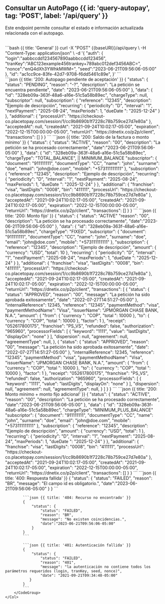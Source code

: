
## Consultar un AutoPago {{ id: 'query-autopay', tag: 'POST', label: '/api/query' }}
Este endpoint permite consultar el estado e información actualizada relacionada con el autopago.

<Row>
    <Col>
        <ApiReader
            path="/api/query"
            method="POST"
            api={props.refs}
        />
    </Col>
    <Col sticky>
        <br />
        <CodeGroup title="Solicitud" tag="POST" label="/api/query">
            ```bash {{ title: 'General' }}
            curl -X "POST" {{baseURl}}/api/query \
            -H "Content-Type: application/json" \
            -d '{
                "auth": {
                    "login":"aabbccdd1234567890aabbccdd123456",
                    "tranKey":"ABC123example456trankey+789abc012def3456ABC=",
                    "nonce":"enQ4dXh3YWhkMWM=",
                    "seed":"2023-06-21T09:56:06-05:00"
                },
                "id": "ac1cc9ce-83fe-42d7-9708-f6dd5461c89e",
            }'
            ```
        </CodeGroup>
    </Col>
</Row>

<Row>
    <Col>
        <ApiReader
            path="/api/query"
            method="POST"
            type="response"
            api={props.refs}
        />
    </Col>
    <Col sticky>
        <br />
        <CodeGroup title="Respuesta">
            ```json {{ title: '200: Autopago pendiente de aceptación' }}
            {
                "status": {
                    "status": "PENDING",
                    "reason": "-?",
                    "description": "La petición se encuentra pendiente",
                    "date": "2023-06-21T09:56:06-05:00"
                },
                "data": {
                    "id": "328eb09a-363f-48a6-a16e-51c5a58b89ec",
                    "chargeType": null,
                    "subscriptor": null,
                    "subscription": {
                        "reference": "12345",
                        "description": "Ejemplo de descripción",
                        "recurring": {
                            "periodicity": "D",
                            "interval": "1",
                            "nextPayment": "2025-08-24",
                            "maxPeriods": 1,
                            "dueDate ": "2025-12-24"
                        }
                    },
                    "additional": {
                        "processUrl": "https://checkout-co.placetopay.com/session/1/cc9b8690b1f7228c78b759ce27d7e80a"
                    },
                    "acceptedAt": null,
                    "createdAt": "2021-09-24T10:02:17-05:00",
                    "expiration": "2022-12-15T00:00:00-05:00",
                    "returnUrl": "https://dnetix.co/p2p/client",
                    "transactions": []
                }
            }
            ```
            ```json {{ title: '200: Saldo de la factura o monto mínimo' }}
            {
                "status": {
                    "status": "ACTIVE",
                    "reason": "00",
                    "description": "La petición se ha procesado correctamente",
                    "date":"2023-06-21T09:56:06-05:00"
                },
                "data": {
                    "id": "328eb09a-363f-48a6-a16e-51c5a58b89ec",
                    "chargeType": "TOTAL_BALANCE", || MINIMUM_BALANCE
                    "subscriptor": {
                        "document": "911111111",
                        "documentType": "CC",
                        "name": "john",
                        "surname": "doe",
                        "email": "john@doe.com",
                        "mobile": "+573111111111"
                    },
                    "subscription": {
                        "reference": "12345",
                        "description": "Ejemplo de descripción",
                        "recurring": {
                            "periodicity": "D",
                            "interval": "1",
                            "nextPayment": "2025-08-24",
                            "maxPeriods": 1,
                            "dueDate ": "2025-12-24"
                        }
                    },
                    "additional": {
                        "franchise": "visa",
                        "lastDigits": "0008",
                        "bin": "411111",
                        "processUrl": "https://checkout-co.placetopay.com/session/1/cc9b8690b1f7228c78b759ce27d7e80a"
                    },
                    "acceptedAt": "2021-09-24T10:02:17-05:00",
                    "createdAt": "2021-09-24T10:02:17-05:00",
                    "expiration": "2022-12-15T00:00:00-05:00",
                    "returnUrl": "https://dnetix.co/p2p/client",
                    "transactions": []
                }
            }
            ```
            ```json {{ title: '200: Monto fijo' }}
            {
                "status": {
                    "status": "ACTIVE"
                    "reason": "00",
                    "description": "La petición se ha procesado correctamente",
                    "date":"2023-06-21T09:56:06-05:00"
                },
                "data": {
                    "id": "328eb09a-363f-48a6-a16e-51c5a58b89ec",
                    "chargeType": "FIXED",
                    "subscriptor": {
                        "document": "911111111",
                        "documentType": "CC",
                        "name": "john",
                        "surname": "doe",
                        "email": "john@doe.com",
                        "mobile": "+573111111111"
                    },
                    "subscription": {
                        "reference": "12345",
                        "description": "Ejemplo de descripción",
                        "amount": {
                            "currency": "USD",
                            "total": 10
                        },
                        "recurring": {
                            "periodicity": "D",
                            "interval": "1",
                            "nextPayment": "2025-08-24",
                            "maxPeriods": 1,
                            "dueDate ": "2025-12-24"
                        }
                    },
                    "additional": {
                        "franchise": "visa",
                        "lastDigits": "0008",
                        "bin": "411111",
                        "processUrl": "https://checkout-co.placetopay.com/session/1/cc9b8690b1f7228c78b759ce27d7e80a"
                    },
                    "acceptedAt": "2021-09-24T10:02:17-05:00",
                    "createdAt": "2021-09-24T10:02:17-05:00",
                    "expiration": "2022-12-15T00:00:00-05:00",
                    "returnUrl": "https://dnetix.co/p2p/client",
                    "transactions": [
                        {
                            "status": {
                                "status": "APPROVED",
                                "reason": "00",
                                "message": "La petición ha sido aprobada exitosamente",
                                "date": "2022-07-27T14:51:27-05:00"
                            },
                            "internalReference": 12345,
                            "reference": "12345",
                            "paymentMethod": "visa",
                            "paymentMethodName": "Visa",
                            "issuerName": "JPMORGAN CHASE BANK, N.A.",
                            "amount": {
                                "from": {
                                    "currency ": "COP",
                                    "total ": 10000
                                },
                                "to": {
                                    "currency ": "COP",
                                    "total ": 10000
                                },
                                "factor": 1
                            },
                            "receipt": "052617800175",
                            "franchise": "PS_VS",
                            "refunded": false,
                            "authorization": "965960",
                            "processorFields": [
                                {
                                    "keyword": "1111",
                                    "value": "lastDigits",
                                    "displayOn": "none"
                                }
                            ],
                            "dispersion": null,
                            "agreement": null,
                            "agreementType": null,
                        },
                        {
                            "status": {
                                "status": "APPROVED",
                                "reason": "00",
                                "message": "La petición ha sido aprobada exitosamente",
                                "date": "2022-07-27T14:51:27-05:00"
                            },
                            "internalReference": 12345,
                            "reference": "12345",
                            "paymentMethod": "visa",
                            "paymentMethodName": "Visa",
                            "issuerName": "JPMORGAN CHASE BANK, N.A.",
                            "amount": {
                                "from": {
                                    "currency ": "COP",
                                    "total ": 10000
                                },
                                "to": {
                                    "currency ": "COP",
                                    "total ": 10000
                                },
                                "factor": 1
                            },
                            "receipt": "052617800175",
                            "franchise": "PS_VS",
                            "refunded": false,
                            "authorization": "965960",
                            "processorFields": [
                                {
                                    "keyword": "1111",
                                    "value": "lastDigits",
                                    "displayOn": "none"
                                }
                            ],
                            "dispersion": null,
                            "agreement": null,
                            "agreementType": null,
                        }
                    ]
                }
        }
            ```
```json {{ title: '200: Monto mínimo + monto fijo adicional' }}
            {
                "status": {
                    "status": "ACTIVE",
                    "reason": "00",
                    "description": "La petición se ha procesado correctamente",
                    "date":"2023-06-21T09:56:06-05:00"
                },
                "data": {
                    "id": "328eb09a-363f-48a6-a16e-51c5a58b89ec",
                    "chargeType": "MINIMUM_PLUS_BALANCE"
                    "subscriptor": {
                        "document": "911111111",
                        "documentType": "CC",
                        "name": "john",
                        "surname": "doe",
                        "email": "john@doe.com",
                        "mobile": "+573111111111"
                    },
                    "subscription": {
                        "reference": "12345",
                        "description": "Ejemplo de descripción",
                        "amount": {
                            "currency": "USD",
                            "total": 1
                        },
                        "recurring": {
                            "periodicity": "D",
                            "interval": "1",
                            "nextPayment": "2025-08-24",
                            "maxPeriods": 1,
                            "dueDate ": "2025-12-24"
                        }
                    },
                    "additional": {
                        "franchise": "visa",
                        "lastDigits": "0008",
                        "bin": "411111",
                        "processUrl": "https://checkout-co.placetopay.com/session/1/cc9b8690b1f7228c78b759ce27d7e80a"
                    },
                    "acceptedAt": "2021-09-24T10:02:17-05:00",
                    "createdAt": "2021-09-24T10:02:17-05:00",
                    "expiration": "2022-12-15T00:00:00-05:00",
                    "returnUrl": "https://dnetix.co/p2p/client",
                    "transactions": []
                }
            }
            ```
            ```json {{ title: '400: Respuesta fallida' }}
            {
                "status": {
                    "status": "FAILED",
                    "reason": "BR",
                    "message": "El campo id es obligatorio.",
                    "date":"2023-06-21T09:56:06-05:00"
                }
            }
            ```

            ```json {{ title: '404: Recurso no encontrado' }}
            {
                "status": {
                    "status": "FAILED",
                    "reason": "BR",
                    "message": "No existen coincidencias.",
                    "date":"2023-06-21T09:56:06-05:00"
                }
            }
            ```

            ```json {{ title: '401: Autenticación fallida' }}
            {
                "status": {
                    "status": "FAILED",
                    "reason": "401",
                    "message": "la autenticación no contiene todos los parámetros requeridos (login, tranKey, seed, nonce)",
                    "date": "2021-09-21T09:34:48-05:00"
               }
            }
            ```
        </CodeGroup>
    </Col>
</Row>

